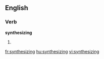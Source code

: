 
==English==

===Verb===
'''synthesizing'''

# {{present participle of|synthesize}}

[[fr:synthesizing]]
[[hu:synthesizing]]
[[vi:synthesizing]]